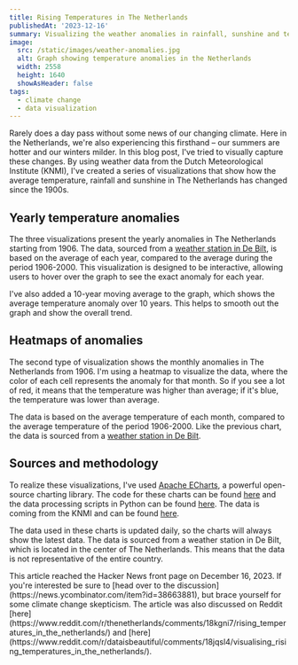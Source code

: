 ```yaml
---
title: Rising Temperatures in The Netherlands
publishedAt: '2023-12-16'
summary: Visualizing the weather anomalies in rainfall, sunshine and temperature in the Netherlands using data from the Dutch Meteorological Institute (KNMI).
image:
  src: /static/images/weather-anomalies.jpg
  alt: Graph showing temperature anomalies in the Netherlands
  width: 2558
  height: 1640
  showAsHeader: false
tags:
  - climate change
  - data visualization
---
```


Rarely does a day pass without some news of our changing climate. Here in the Netherlands, we're also experiencing this firsthand – our summers are hotter and our winters milder. In this blog post, I've tried to visually capture these changes. By using weather data from the Dutch Meteorological Institute (KNMI), I've created a series of visualizations that show how the average temperature, rainfall and sunshine in The Netherlands has changed since the 1900s.

## Yearly temperature anomalies

The three visualizations present the yearly anomalies in The Netherlands starting from 1906. The data, sourced from a [weather station in De Bilt](https://www.knmi.nl/over-het-knmi/nieuws/120-jaar-weerstation-de-bilt), is based on the average of each year, compared to the average during the period 1906-2000. This visualization is designed to be interactive, allowing users to hover over the graph to see the exact anomaly for each year.

I've also added a 10-year moving average to the graph, which shows the average temperature anomaly over 10 years. This helps to smooth out the graph and show the overall trend.

<Anomaly type="temperature" />

<Anomaly type="rain" />

<Anomaly type="sunshine" />

## Heatmaps of anomalies

The second type of visualization shows the monthly anomalies in The Netherlands from 1906. I'm using a heatmap to visualize the data, where the color of each cell represents the anomaly for that month. So if you see a lot of red, it means that the temperature was higher than average; if it's blue, the temperature was lower than average.

The data is based on the average temperature of each month, compared to the average temperature of the period 1906-2000. Like the previous chart, the data is sourced from a [weather station in De Bilt](https://www.knmi.nl/over-het-knmi/nieuws/120-jaar-weerstation-de-bilt).

<Heatmap type="temperature" />

<Heatmap type="rain" />

<Heatmap type="sunshine" />

## Sources and methodology

To realize these visualizations, I've used [Apache ECharts](https://echarts.apache.org/en/index.html), a powerful open-source charting library. The code for these charts can be found [here](https://github.com/vnglst/koenvangilst.nl/tree/main/app/blog/rising-temperatures) and the data processing scripts in Python can be found [here](https://github.com/vnglst/dutch-climate-data/blob/main). The data is coming from the KNMI and can be found [here](https://cdn.knmi.nl/knmi/map/page/klimatologie/gegevens/daggegevens/etmgeg_260.zip).

The data used in these charts is updated daily, so the charts will always show the latest data. The data is sourced from a weather station in De Bilt, which is located in the center of The Netherlands. This means that the data is not representative of the entire country.

<Disclaimer>
  This article reached the Hacker News front page on December 16, 2023. If you're interested be sure to 
  [head over to the discussion](https://news.ycombinator.com/item?id=38663881), but brace yourself for some climate change skepticism. The article was also discussed on Reddit [here](https://www.reddit.com/r/thenetherlands/comments/18kgni7/rising_temperatures_in_the_netherlands/) and [here](https://www.reddit.com/r/dataisbeautiful/comments/18jqsl4/visualising_rising_temperatures_in_the_netherlands/).
</Disclaimer>

